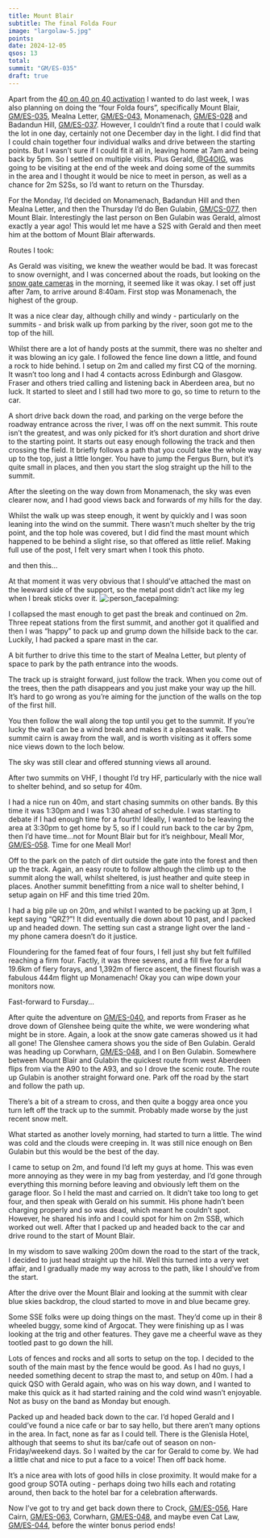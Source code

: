 ```yaml
---
title: Mount Blair
subtitle: The final Folda Four
image: "largolaw-5.jpg"
points:
date: 2024-12-05
qsos: 13
total:
summit: "GM/ES-035"
draft: true
---
```


Apart from the [40 on 40 on 40 activation](https://reflector.sota.org.uk/t/40th-birthday-2m-gm-activity-this-wednesday/36887/45) I wanted to do last week, I was also planning on doing the “four Folda fours”, specifically Mount Blair, [GM/ES-035](https://summits.sota.org.uk/summit/GM/ES-035), Mealna Letter, [GM/ES-043](https://summits.sota.org.uk/summit/GM/ES-043), Monamenach, [GM/ES-028](https://summits.sota.org.uk/summit/GM/ES-028) and Badandun Hill, [GM/ES-037](https://summits.sota.org.uk/summit/GM/ES-037). However, I couldn’t find a route that I could walk the lot in one day, certainly not one December day in the light. I did find that I could chain together four individual walks and drive between the starting points. But I wasn’t sure if I could fit it all in, leaving home at 7am and being back by 5pm. So I settled on multiple visits. Plus Gerald, [@G4OIG](https://reflector.sota.org.uk/u/g4oig), was going to be visiting at the end of the week and doing some of the summits in the area and I thought it would be nice to meet in person, as well as a chance for 2m S2Ss, so I’d want to return on the Thursday.

For the Monday, I’d decided on Monamenach, Badandun Hill and then Mealna Letter, and then the Thursday I’d do Ben Gulabin, [GM/CS-077](https://summits.sota.org.uk/summit/GM/CS-077), then Mount Blair. Interestingly the last person on Ben Gulabin was Gerald, almost exactly a year ago! This would let me have a S2S with Gerald and then meet him at the bottom of Mount Blair afterwards.

Routes I took:

As Gerald was visiting, we knew the weather would be bad. It was forecast to snow overnight, and I was concerned about the roads, but looking on the [snow gate cameras](https://www.snowgatecameras.co.uk/) in the morning, it seemed like it was okay. I set off just after 7am, to arrive around 8:40am. First stop was Monamenach, the highest of the group.

It was a nice clear day, although chilly and windy - particularly on the summits - and brisk walk up from parking by the river, soon got me to the top of the hill.

Whilst there are a lot of handy posts at the summit, there was no shelter and it was blowing an icy gale. I followed the fence line down a little, and found a rock to hide behind. I setup on 2m and called my first CQ of the morning. It wasn’t too long and I had 4 contacts across Edinburgh and Glasgow. Fraser and others tried calling and listening back in Aberdeen area, but no luck. It started to sleet and I still had two more to go, so time to return to the car.

A short drive back down the road, and parking on the verge before the roadway entrance across the river, I was off on the next summit. This route isn’t the greatest, and was only picked for it’s short duration and short drive to the starting point. It starts out easy enough following the track and then crossing the field. It briefly follows a path that you could take the whole way up to the top, just a little longer. You have to jump the Fergus Burn, but it’s quite small in places, and then you start the slog straight up the hill to the summit.

After the sleeting on the way down from Monamenach, the sky was even clearer now, and I had good views back and forwards of my hills for the day.

Whilst the walk up was steep enough, it went by quickly and I was soon leaning into the wind on the summit. There wasn’t much shelter by the trig point, and the top hole was covered, but I did find the mast mount which happened to be behind a slight rise, so that offered as little relief. Making full use of the post, I felt very smart when I took this photo.

and then this…

At that moment it was very obvious that I should’ve attached the mast on the leeward side of the support, so the metal post didn’t act like my leg when I break sticks over it. ![:person_facepalming:](https://reflector.sota.org.uk/images/emoji/twitter/person_facepalming.png?v=12 ":person_facepalming:")

I collapsed the mast enough to get past the break and continued on 2m. Three repeat stations from the first summit, and another got it qualified and then I was “happy” to pack up and grump down the hillside back to the car. Luckily, I had packed a spare mast in the car.

A bit further to drive this time to the start of Mealna Letter, but plenty of space to park by the path entrance into the woods.

The track up is straight forward, just follow the track. When you come out of the trees, then the path disappears and you just make your way up the hill. It’s hard to go wrong as you’re aiming for the junction of the walls on the top of the first hill.

You then follow the wall along the top until you get to the summit. If you’re lucky the wall can be a wind break and makes it a pleasant walk. The summit cairn is away from the wall, and is worth visiting as it offers some nice views down to the loch below.

The sky was still clear and offered stunning views all around.

After two summits on VHF, I thought I’d try HF, particularly with the nice wall to shelter behind, and so setup for 40m.

I had a nice run on 40m, and start chasing summits on other bands. By this time it was 1:30pm and I was 1:30 ahead of schedule. I was starting to debate if I had enough time for a fourth! Ideally, I wanted to be leaving the area at 3:30pm to get home by 5, so if I could run back to the car by 2pm, then I’d have time…not for Mount Blair but for it’s neighbour, Meall Mor, [GM/ES-058](https://summits.sota.org.uk/summit/GM/ES-058). Time for one Meall Mor!

Off to the park on the patch of dirt outside the gate into the forest and then up the track. Again, an easy route to follow although the climb up to the summit along the wall, whilst sheltered, is just heather and quite steep in places. Another summit benefitting from a nice wall to shelter behind, I setup again on HF and this time tried 20m.

I had a big pile up on 20m, and whilst I wanted to be packing up at 3pm, I kept saying “QRZ?”! It did eventually die down about 10 past, and I packed up and headed down. The setting sun cast a strange light over the land - my phone camera doesn’t do it justice.

Floundering for the famed feat of four fours, I fell just shy but felt fulfilled reaching a firm four. Factly, it was three sevens, and a fill five for a full 19.6km of fiery forays, and 1,392m of fierce ascent, the finest flourish was a fabulous 444m flight up Monamenach! Okay you can wipe down your monitors now.

Fast-forward to Fursday…

After quite the adventure on [GM/ES-040](https://summits.sota.org.uk/summit/GM/ES-040), and reports from Fraser as he drove down of Glenshee being quite the white, we were wondering what might be in store. Again, a look at the snow gate cameras showed us it had all gone! The Glenshee camera shows you the side of Ben Gulabin. Gerald was heading up Corwharn, [GM/ES-048](https://summits.sota.org.uk/summit/GM/ES-048), and I on Ben Gulabin. Somewhere between Mount Blair and Gulabin the quickest route from west Aberdeen flips from via the A90 to the A93, and so I drove the scenic route. The route up Gulabin is another straight forward one. Park off the road by the start and follow the path up.

There’s a bit of a stream to cross, and then quite a boggy area once you turn left off the track up to the summit. Probably made worse by the just recent snow melt.

What started as another lovely morning, had started to turn a little. The wind was cold and the clouds were creeping in. It was still nice enough on Ben Gulabin but this would be the best of the day.

I came to setup on 2m, and found I’d left my guys at home. This was even more annoying as they were in my bag from yesterday, and I’d gone through everything this morning before leaving and obviously left them on the garage floor. So I held the mast and carried on. It didn’t take too long to get four, and then speak with Gerald on his summit. His phone hadn’t been charging properly and so was dead, which meant he couldn’t spot. However, he shared his info and I could spot for him on 2m SSB, which worked out well. After that I packed up and headed back to the car and drive round to the start of Mount Blair.

In my wisdom to save walking 200m down the road to the start of the track, I decided to just head straight up the hill. Well this turned into a very wet affair, and I gradually made my way across to the path, like I should’ve from the start.

After the drive over the Mount Blair and looking at the summit with clear blue skies backdrop, the cloud started to move in and blue became grey.

Some SSE folks were up doing things on the mast. They’d come up in their 8 wheeled buggy, some kind of Argocat. They were finishing up as I was looking at the trig and other features. They gave me a cheerful wave as they tootled past to go down the hill.

Lots of fences and rocks and all sorts to setup on the top. I decided to the south of the main mast by the fence would be good. As I had no guys, I needed something decent to strap the mast to, and setup on 40m. I had a quick QSO with Gerald again, who was on his way down, and I wanted to make this quick as it had started raining and the cold wind wasn’t enjoyable. Not as busy on the band as Monday but enough.

Packed up and headed back down to the car. I’d hoped Gerald and I could’ve found a nice cafe or bar to say hello, but there aren’t many options in the area. In fact, none as far as I could tell. There is the Glenisla Hotel, although that seems to shut its bar/cafe out of season on non-Friday/weekend days. So I waited by the car for Gerald to come by. We had a little chat and nice to put a face to a voice! Then off back home.

It’s a nice area with lots of good hills in close proximity. It would make for a good group SOTA outing - perhaps doing two hills each and rotating around, then back to the hotel bar for a celebration afterwards.

Now I’ve got to try and get back down there to Crock, [GM/ES-056](https://summits.sota.org.uk/summit/GM/ES-056), Hare Cairn, [GM/ES-063](https://summits.sota.org.uk/summit/GM/ES-063), Corwharn, [GM/ES-048](https://summits.sota.org.uk/summit/GM/ES-048), and maybe even Cat Law, [GM/ES-044](https://summits.sota.org.uk/summit/GM/ES-044), before the winter bonus period ends!

